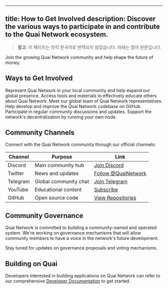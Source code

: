 <!-- AUTO-GENERATED-CONTENT:START (ENGLISH-COPY) -->
---
title: How to Get Involved
description: Discover the various ways to participate in and contribute to the Quai Network ecosystem.
---

> **참고**: 이 페이지는 아직 한국어로 번역되지 않았습니다. 아래는 영어 원문입니다.

<Note>
  Join the growing Quai Network community and help shape the future of money.
</Note>

## Ways to Get Involved

<CardGroup cols={2}>
  <Card
    title="Become an Ambassador"
    icon="user-group"
    href="/get-involved/ambassadors"
  >
    Represent Quai Network in your local community and help expand our global presence.
  </Card>
  <Card
    title="Ambassador Resources"
    icon="toolbox"
    href="/get-involved/ambassador-resources"
  >
    Access tools and materials to effectively educate others about Quai Network.
  </Card>
</CardGroup>

<CardGroup cols={2}>
  <Card
    title="Current Ambassadors"
    icon="globe"
    href="/get-involved/active-ambassadors"
  >
    Meet our global team of Quai Network representatives.
  </Card>
  <Card
    title="Contribute to Code"
    icon="code"
    href="https://github.com/dominant-strategies/go-quai"
  >
    Help develop and improve the Quai Network codebase on GitHub.
  </Card>
</CardGroup>

<CardGroup cols={2}>
  <Card
    title="Join Community Calls"
    icon="microphone"
    href="https://discord.gg/quai"
  >
    Participate in regular community discussions and updates.
  </Card>
  <Card
    title="Run a Node"
    icon="server"
    href="/guides/client/node"
  >
    Support the network's decentralization by running your own node.
  </Card>
</CardGroup>

## Community Channels

Connect with the Quai Network community through our official channels:

| Channel | Purpose | Link |
|---------|---------|------|
| Discord | Main community hub | [Join Discord](https://discord.gg/quai) |
| Twitter | News and updates | [Follow @QuaiNetwork](https://twitter.com/QuaiNetwork) |
| Telegram | Global community chat | [Join Telegram](https://t.me/QuaiNetwork) |
| YouTube | Educational content | [Subscribe](https://youtube.com/@QuaiNetwork) |
| GitHub | Open source code | [View Repositories](https://github.com/dominant-strategies) |

## Community Governance

Quai Network is committed to building a community-owned and operated system. We're working on governance mechanisms that will allow community members to have a voice in the network's future development.

Stay tuned for updates on governance proposals and voting mechanisms.


## Building on Quai

Developers interested in building applications on Quai Network can refer to our comprehensive [Developer Documentation](/build) to get started.